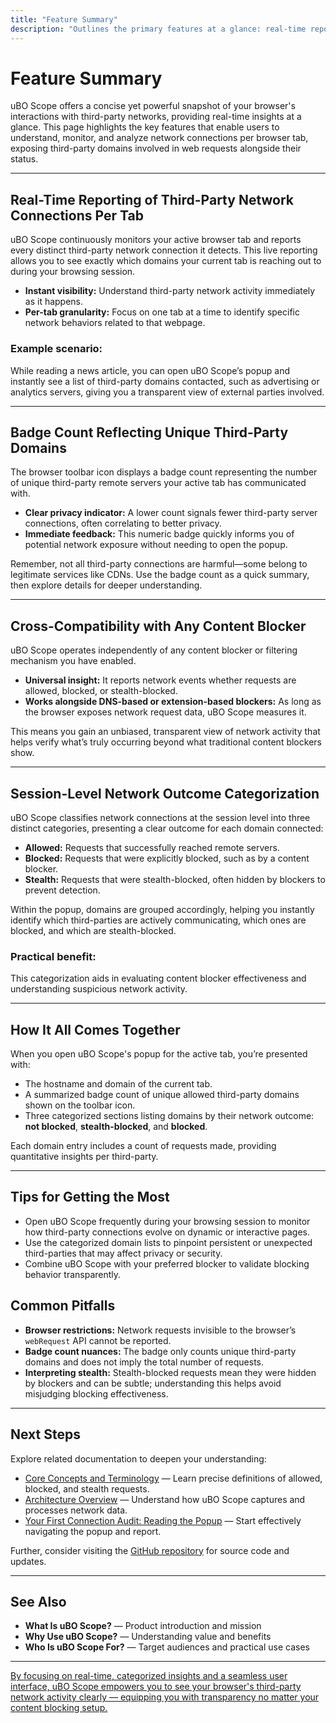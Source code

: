 ```yaml
---
title: "Feature Summary"
description: "Outlines the primary features at a glance: real-time reporting of third-party network connections per tab, badge count reflecting unique third-parties, cross-compatibility with any blocker, and session-level network outcome categorization (allowed, blocked, stealth)."
---
```


# Feature Summary

uBO Scope offers a concise yet powerful snapshot of your browser's interactions with third-party networks, providing real-time insights at a glance. This page highlights the key features that enable users to understand, monitor, and analyze network connections per browser tab, exposing third-party domains involved in web requests alongside their status.

---

## Real-Time Reporting of Third-Party Network Connections Per Tab

uBO Scope continuously monitors your active browser tab and reports every distinct third-party network connection it detects. This live reporting allows you to see exactly which domains your current tab is reaching out to during your browsing session.

- **Instant visibility:** Understand third-party network activity immediately as it happens.
- **Per-tab granularity:** Focus on one tab at a time to identify specific network behaviors related to that webpage.

### Example scenario:

While reading a news article, you can open uBO Scope’s popup and instantly see a list of third-party domains contacted, such as advertising or analytics servers, giving you a transparent view of external parties involved.

---

## Badge Count Reflecting Unique Third-Party Domains

The browser toolbar icon displays a badge count representing the number of unique third-party remote servers your active tab has communicated with.

- **Clear privacy indicator:** A lower count signals fewer third-party server connections, often correlating to better privacy.
- **Immediate feedback:** This numeric badge quickly informs you of potential network exposure without needing to open the popup.

<Tip>
Remember, not all third-party connections are harmful—some belong to legitimate services like CDNs. Use the badge count as a quick summary, then explore details for deeper understanding.
</Tip>

---

## Cross-Compatibility with Any Content Blocker

uBO Scope operates independently of any content blocker or filtering mechanism you have enabled.

- **Universal insight:** It reports network events whether requests are allowed, blocked, or stealth-blocked.
- **Works alongside DNS-based or extension-based blockers:** As long as the browser exposes network request data, uBO Scope measures it.

This means you gain an unbiased, transparent view of network activity that helps verify what’s truly occurring beyond what traditional content blockers show.

---

## Session-Level Network Outcome Categorization

uBO Scope classifies network connections at the session level into three distinct categories, presenting a clear outcome for each domain connected:

- **Allowed:** Requests that successfully reached remote servers.
- **Blocked:** Requests that were explicitly blocked, such as by a content blocker.
- **Stealth:** Requests that were stealth-blocked, often hidden by blockers to prevent detection.

Within the popup, domains are grouped accordingly, helping you instantly identify which third-parties are actively communicating, which ones are blocked, and which are stealth-blocked.

### Practical benefit:

This categorization aids in evaluating content blocker effectiveness and understanding suspicious network activity.

---

## How It All Comes Together

When you open uBO Scope's popup for the active tab, you’re presented with:

- The hostname and domain of the current tab.
- A summarized badge count of unique allowed third-party domains shown on the toolbar icon.
- Three categorized sections listing domains by their network outcome: **not blocked**, **stealth-blocked**, and **blocked**.

Each domain entry includes a count of requests made, providing quantitative insights per third-party.

---

## Tips for Getting the Most

- Open uBO Scope frequently during your browsing session to monitor how third-party connections evolve on dynamic or interactive pages.
- Use the categorized domain lists to pinpoint persistent or unexpected third-parties that may affect privacy or security.
- Combine uBO Scope with your preferred blocker to validate blocking behavior transparently.

## Common Pitfalls

- **Browser restrictions:** Network requests invisible to the browser’s `webRequest` API cannot be reported.
- **Badge count nuances:** The badge only counts unique third-party domains and does not imply the total number of requests.
- **Interpreting stealth:** Stealth-blocked requests mean they were hidden by blockers and can be subtle; understanding this helps avoid misjudging blocking effectiveness.

---

## Next Steps

Explore related documentation to deepen your understanding:

- [Core Concepts and Terminology](/overview/core-concepts-architecture/core-concepts-terminology) — Learn precise definitions of allowed, blocked, and stealth requests.
- [Architecture Overview](/overview/core-concepts-architecture/architecture-overview) — Understand how uBO Scope captures and processes network data.
- [Your First Connection Audit: Reading the Popup](/guides/getting-started/first-connection-overview) — Start effectively navigating the popup and report.

Further, consider visiting the [GitHub repository](https://github.com/gorhill/uBO-Scope) for source code and updates.

---

## See Also

- **What Is uBO Scope?** — Product introduction and mission
- **Why Use uBO Scope?** — Understanding value and benefits
- **Who Is uBO Scope For?** — Target audiences and practical use cases


---

<u>By focusing on real-time, categorized insights and a seamless user interface, uBO Scope empowers you to see your browser's third-party network activity clearly — equipping you with transparency no matter your content blocking setup.</u>
